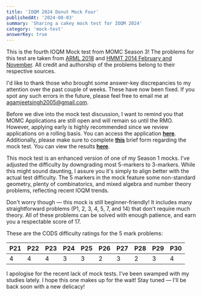 ```yaml
---
title: 'IOQM 2024 Donut Mock Four'
publishedAt: '2024-08-03'
summary: 'Sharing a cakey mock test for IOQM 2024'
category: 'mock-test'
answerKey: true
---
```


This is the fourth IOQM Mock test from MOMC Season 3! The problems for this test are taken from [ARML 2018](https://www.arml2.com/arml_2018/public_contest_files/2018_contest_file/2018_Contest_Final_Version.pdf) and [HMMT 2014 February and November](https://www.hmmt.org/www/archive/problems). All credit and authorship of the problems belong to their respective sources.

I'd like to thank those who brought some answer-key discrepancies to my attention over the past couple of weeks. These have now been fixed. If you spot any such errors in the future, please feel free to email me at [agamjeetsingh2005@gmail.com](mailto:agamjeetsingh2005@gmail.com). 

Before we dive into the mock test discussion, I want to remind you that MOMC Applications are still open and will remain so until the RMO. However, applying early is highly recommended since we review applications on a rolling basis. You can access the application **[here](https://www.agamjeet.com/momc-season-3-application)**. Additionally, please make sure to complete **[this](https://forms.gle/oPZdX38iKkQfHh9f7)** brief form regarding the mock test. You can view the results **[here](https://docs.google.com/forms/d/134fxvnVy7BwEZV1hR1ybkTgMNiaD52E49ssteiVz6xM/viewanalytics)**.

This mock test is an enhanced version of one of my Season 1 mocks. I've adjusted the difficulty by downgrading most 5-markers to 3-markers. While this might sound daunting, I assure you it's simply to align better with the actual test difficulty. The 5 markers in the mock feature some non-standard geometry, plenty of combinatorics, and mixed algebra and number theory problems, reflecting recent IOQM trends.

Don't worry though — this mock is still beginner-friendly! It includes many straightforward problems (P1, 2, 3, 4, 5, 7, and 14) that don't require much theory. All of these problems can be solved with enough patience, and earn you a respectable score of 17.

These are the CODS difficulty ratings for the 5 mark problems:

| P21 | P22 | P23 | P24 | P25 | P26 | P27 | P28 | P29 | P30 |
| --- | --- | --- | --- | --- | --- | --- | --- | --- | --- |
| 4   | 4   | 4   | 3   | 3   | 2   | 3   | 2   | 3   | 4   |

I apologise for the recent lack of mock tests. I’ve been swamped with my studies lately. I hope this one makes up for the wait! Stay tuned — I'll be back soon with a new delicacy!